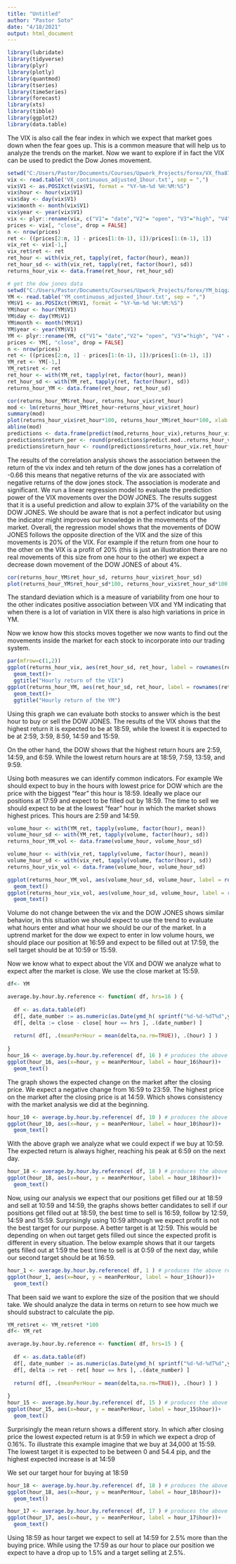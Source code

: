 ```yaml
---
title: "Untitled"
author: "Pastor Soto"
date: "4/18/2021"
output: html_document
---
```


```r
library(lubridate)
library(tidyverse)
library(plyr)
library(plotly)
library(quantmod)
library(tseries)
library(timeSeries)
library(forecast)
library(xts)
library(tibble)
library(ggplot2)
library(data.table)

```


The VIX is also call the fear index in which we expect that market goes down when the fear goes up. This is a common measure that will help us to analyze the trends on the market. Now we want to explore if in fact the VIX can be used to predict the Dow Jones movement. 

```r
setwd("C:/Users/Pastor/Documents/Courses/Upwork_Projects/forex/VX_fha87ep")
vix <- read.table('VX_continuous_adjusted_1hour.txt', sep = ",")
vix$V1 <- as.POSIXct(vix$V1, format = "%Y-%m-%d %H:%M:%S")
vix$hour <- hour(vix$V1)
vix$day <- day(vix$V1)
vix$month <- month(vix$V1)
vix$year <- year(vix$V1)
vix <- plyr::rename(vix, c("V1"= "date","V2"= "open", "V3"="high", "V4" = "low", "V5" = "close", "V6" = "volume"))
prices <- vix[, "close", drop = FALSE]
n <- nrow(prices)
ret <- ((prices[2:n, 1] - prices[1:(n-1), 1])/prices[1:(n-1), 1])
vix_ret <- vix[-1,]
vix_ret$ret <- ret
ret_hour <- with(vix_ret, tapply(ret, factor(hour), mean))
ret_hour_sd <- with(vix_ret, tapply(ret, factor(hour), sd))
returns_hour_vix <- data.frame(ret_hour, ret_hour_sd)

# get the dow jones data
setwd("C:/Users/Pastor/Documents/Courses/Upwork_Projects/forex/YM_biqgzjm (1)")
YM <- read.table('YM_continuous_adjusted_1hour.txt', sep = ",")
YM$V1 <- as.POSIXct(YM$V1, format = "%Y-%m-%d %H:%M:%S")
YM$hour <- hour(YM$V1)
YM$day <- day(YM$V1)
YM$month <- month(YM$V1)
YM$year <- year(YM$V1)
YM <- plyr::rename(YM, c("V1"= "date","V2"= "open", "V3"="high", "V4" = "low", "V5" = "close", "V6" = "volume"))
prices <- YM[, "close", drop = FALSE]
n <- nrow(prices)
ret <- ((prices[2:n, 1] - prices[1:(n-1), 1])/prices[1:(n-1), 1])
YM_ret <- YM[-1,]
YM_ret$ret <- ret
ret_hour <- with(YM_ret, tapply(ret, factor(hour), mean))
ret_hour_sd <- with(YM_ret, tapply(ret, factor(hour), sd))
returns_hour_YM <- data.frame(ret_hour, ret_hour_sd)

```


```r
cor(returns_hour_YM$ret_hour, returns_hour_vix$ret_hour)
mod <- lm(returns_hour_YM$ret_hour~returns_hour_vix$ret_hour)
summary(mod)
plot(returns_hour_vix$ret_hour*100, returns_hour_YM$ret_hour*100, xlab = "VIX Return by hour %", ylab= "YM return by hour %")
abline(mod)
predictions <- data.frame(predict(mod,returns_hour_vix),returns_hour_vix$ret_hour)
predictions$return_per <- round(predictions$predict.mod..returns_hour_vix.*100,4)
predictions$return_hour <- round(predictions$returns_hour_vix.ret_hour*100,6)
```


The results of the correlation analysis shows the association between the return of the vix index and teh return of the dow jones has a correlation of -0.66 this means that negative returns of the vix are associated with negative returns of the dow jones stock. The association is moderate and significant. We run a linear regression model to evaluate the prediction power of the VIX movements over the DOW JONES. The results suggest that it is a useful prediction and allow to explain 37% of the variability on the DOW JONES. We should be aware that is not a perfect indicator but using the indicator might improves our knowledge in the movements of the market. 
Overall, the regression model shows that the movements of DOW JONES follows the opposite direction of the VIX and the size of this movements is 20% of the VIX. For example if the return from one hour to the other on the VIX is a profit of 20% (this is just an illustration there are no real movements of this size from one hour to the other) we expect a decrease down movement of the DOW JONES of about 4%.

```r
cor(returns_hour_YM$ret_hour_sd, returns_hour_vix$ret_hour_sd)
plot(returns_hour_YM$ret_hour_sd*100, returns_hour_vix$ret_hour_sd*100, xlab = "YM Return by hour %", ylab= "VIX return by hour %")
```

The standard deviation which is a measure of variability from one hour to the other indicates positive association between VIX and YM indicating that when there is a lot of variation in VIX there is also high variations in price in YM. 

Now we know how this stocks moves together we now wants to find out the movements inside the market for each stock to incorporate into our trading system.

```r
par(mfrow=c(1,2))
ggplot(returns_hour_vix, aes(ret_hour_sd, ret_hour, label = rownames(returns_hour_vix)))+
  geom_text()+
  ggtitle("Hourly return of the VIX")
ggplot(returns_hour_YM, aes(ret_hour_sd, ret_hour, label = rownames(returns_hour_YM)))+
  geom_text()+
  ggtitle("Hourly return of the YM")

```

Using this graph we can evaluate both stocks to answer which is the best hour to buy or sell the DOW JONES. 
The results of the VIX shows that the highest return it is expected to be at 18:59, while the lowest it is expected to be at 2:59, 3:59, 8:59, 14:59 and 15:59. 

On the other hand, the DOW shows that the highest return hours are 2:59, 14:59, and 6:59. While the lowest return hours are at 18:59, 7:59, 13:59, and 9:59.

Using both measures we can identify common indicators. For example We should expect to buy in the hours with lowest price for DOW which are the price with the biggest "fear" this hour is 18:59. Ideally we place our positions at 17:59 and expect to be filled out by 18:59. The time to sell we should expect to be at the lowest "fear" hour in which the market shows highest prices. This hours are 2:59 and 14:59. 

```r
volume_hour <- with(YM_ret, tapply(volume, factor(hour), mean))
volume_hour_sd <- with(YM_ret, tapply(volume, factor(hour), sd))
returns_hour_YM_vol <- data.frame(volume_hour, volume_hour_sd)

volume_hour <- with(vix_ret, tapply(volume, factor(hour), mean))
volume_hour_sd <- with(vix_ret, tapply(volume, factor(hour), sd))
returns_hour_vix_vol <- data.frame(volume_hour, volume_hour_sd)

ggplot(returns_hour_YM_vol, aes(volume_hour_sd, volume_hour, label = rownames(returns_hour_YM_vol)))+
  geom_text()
ggplot(returns_hour_vix_vol, aes(volume_hour_sd, volume_hour, label = rownames(returns_hour_vix_vol)))+
  geom_text()
```

Volume do not change between the vix and the DOW JONES shows similar behavior, in this situation we should expect to use the trend to evaluate what hours enter and what hour we should be our of the market.
In a uptrend market for the dow we expect to enter in low volume hours, we should place our position at 16:59 and expect to be filled out at 17:59, the sell target should be at 10:59 or 15:59. 

Now we know what to expect about the VIX and DOW we analyze what to expect after the market is close. We use the close market at 15:59. 

```r
df<- YM

average.by.hour.by.reference <- function( df, hrs=16 ) {
  
  df <- as.data.table(df)
  df[, date_number := as.numeric(as.Date(ymd_h( sprintf("%d-%d-%dT%d",year,month,day,hour) ) - hours(hrs))) ]
  df[, delta := close - close[ hour == hrs ], .(date_number) ]
  
  return( df[, .(meanPerHour = mean(delta,na.rm=TRUE)), .(hour) ] )
  
}
hour_16 <- average.by.hour.by.reference( df, 16 ) # produces the above results
ggplot(hour_16, aes(x=hour, y = meanPerHour, label = hour_16$hour))+
  geom_text()


```

The graph shows the expected change on the market after the closing price. We expect a negative change from 16:59 to 23:59. The highest price on the market after the closing price is at 14:59. Which shows consistency with the market analysis we did at the beginning. 


```r
hour_10 <- average.by.hour.by.reference( df, 10 ) # produces the above results
ggplot(hour_10, aes(x=hour, y = meanPerHour, label = hour_10$hour))+
  geom_text()
```

With the above graph we analyze what we could expect if we buy at 10:59. The expected return is always higher, reaching his peak at 6:59 on the next day. 

```r
hour_18 <- average.by.hour.by.reference( df, 18 ) # produces the above results
ggplot(hour_18, aes(x=hour, y = meanPerHour, label = hour_18$hour))+
  geom_text()

```

Now, using our analysis we expect that our positions get filled our at 18:59 and sell at 10:59 and 14:59, the graphs shows better candidates to sell if our positions get filled out at 18:59, the best time to sell is 16:59, follow by 12:59, 14:59 and 15:59. Surprisingly using 10:59 although we expect profit is not the best target for our purpose. A better target is at 12:59. This would be depending on when out target gets filled out since the expected profit is different in every situation. The below example shows that it our targets gets filled out at 1:59 the best time to sell is at 0:59 of the next day, while our second target should be at 16:59.

```r
hour_1 <- average.by.hour.by.reference( df, 1 ) # produces the above results
ggplot(hour_1, aes(x=hour, y = meanPerHour, label = hour_1$hour))+
  geom_text()

```

That been said we want to explore the size of the position that we should take. We should analyze the data in terms on return to see how much we should substract to calculate the pip. 

```r
YM_ret$ret <- YM_ret$ret *100
df<- YM_ret

average.by.hour.by.reference <- function( df, hrs=15 ) {
  
  df <- as.data.table(df)
  df[, date_number := as.numeric(as.Date(ymd_h( sprintf("%d-%d-%dT%d",year,month,day,hour) ) - hours(hrs))) ]
  df[, delta := ret - ret[ hour == hrs ], .(date_number) ]
  
  return( df[, .(meanPerHour = mean(delta,na.rm=TRUE)), .(hour) ] )
  
}
hour_15 <- average.by.hour.by.reference( df, 15 ) # produces the above results
ggplot(hour_15, aes(x=hour, y = meanPerHour, label = hour_15$hour))+
  geom_text()

```

Surprisingly the mean return shows a different story. In which after closing price the lowest expected return is at 9:59 in which we expect a drop of 0.16%. To illustrate this example imagine that we buy at 34,000 at 15:59. The lowest target it is expected to be between 0 and 54.4 pip, and the highest expected increase is at 14:59

We set our target hour for buying at 18:59

```r
hour_18 <- average.by.hour.by.reference( df, 18 ) # produces the above results
ggplot(hour_18, aes(x=hour, y = meanPerHour, label = hour_18$hour))+
  geom_text()

hour_17 <- average.by.hour.by.reference( df, 17 ) # produces the above results
ggplot(hour_17, aes(x=hour, y = meanPerHour, label = hour_17$hour))+
  geom_text()

```

Using 18:59 as hour target we expect to sell at 14:59 for 2.5% more than the buying price. While using the 17:59 as our hour to place our position we expect to have a drop up to 1.5% and a target selling at 2.5%. 
